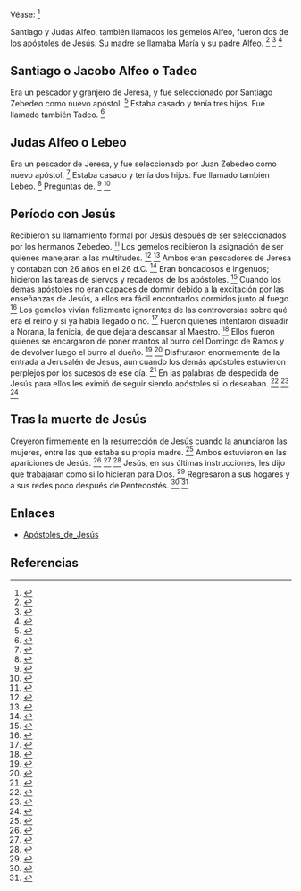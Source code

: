 Véase: <ref>{{lib|LU|143|3|5}}</ref> 

Santiago y Judas Alfeo, también llamados los gemelos Alfeo, fueron dos de los apóstoles de Jesús. Su madre se llamaba María y su padre Alfeo. <ref>{{lib|LU|138|4|1}}</ref> <ref>{{lib|LU|189|4|4}}</ref> <ref>{{lib|LU|190|3|1}}</ref> 

== {{anchor|Santiago_o_Jacobo_Alfeo_o_Tadeo}} Santiago o Jacobo Alfeo o Tadeo ==

Era un pescador y granjero de Jeresa, y fue seleccionado por Santiago Zebedeo como nuevo apóstol. <ref>{{lib|LU|138|2|6}}</ref> Estaba casado y tenía tres hijos. Fue llamado también Tadeo. <ref>{{lib|LU|139|10|1,5}}</ref> 

== {{anchor|Judas_Alfeo_o_Lebeo}} Judas Alfeo o Lebeo ==

Era un pescador de Jeresa, y fue seleccionado por Juan Zebedeo como nuevo apóstol. <ref>{{lib|LU|138|2|7}}</ref> Estaba casado y tenía dos hijos. Fue llamado también Lebeo. <ref>{{lib|LU|139|9|1,5}}</ref> Preguntas de. <ref>{{lib|LU|139|9|10}}</ref> <ref>{{lib|LU|180|4|4-6}}</ref> 

== {{anchor|Período_con_Jesús}} Período con Jesús ==

Recibieron su llamamiento formal por Jesús después de ser seleccionados por los hermanos Zebedeo. <ref>{{lib|LU|138|4}}</ref> Los gemelos recibieron la asignación de ser quienes manejaran a las multitudes. <ref>{{lib|LU|138|10|8}}</ref> <ref>{{lib|LU|141|3|2}}</ref> Ambos eran pescadores de Jeresa y contaban con 26 años en el 26 d.C. <ref>{{lib|LU|139|9|1}}</ref> Eran bondadosos e ingenuos; hicieron las tareas de siervos y recaderos de los apóstoles. <ref>{{lib|LU|139|9|3-8}}</ref> Cuando los demás apóstoles no eran capaces de dormir debido a la excitación por las enseñanzas de Jesús, a ellos era fácil encontrarlos dormidos junto al fuego. <ref>{{lib|LU|140|6|14}}</ref> Los gemelos vivían felizmente ignorantes de las controversias sobre qué era el reino y si ya había llegado o no. <ref>{{lib|LU|144|1|7}}</ref> Fueron quienes intentaron disuadir a Norana, la fenicia, de que dejara descansar al Maestro. <ref>{{lib|LU|156|1|3}}</ref> Ellos fueron quienes se encargaron de poner mantos al burro del Domingo de Ramos y de devolver luego el burro al dueño. <ref>{{lib|LU|172|3|9}}</ref> <ref>{{lib|LU|172|4|1}}</ref> Disfrutaron enormemente de la entrada a Jerusalén de Jesús, aun cuando los demás apóstoles estuvieron perplejos por los sucesos de ese día. <ref>{{lib|LU|172|5|11}}</ref> En las palabras de despedida de Jesús para ellos les eximió de seguir siendo apóstoles si lo deseaban. <ref>{{lib|LU|174|0|2}}</ref> <ref>{{lib|LU|181|2|19}}</ref> <ref>{{lib|LU|192|2|13}}</ref> 

== {{anchor|Tras_la_muerte_de_Jesús}} Tras la muerte de Jesús ==

Creyeron firmemente en la resurrección de Jesús cuando la anunciaron las mujeres, entre las que estaba su propia madre. <ref>{{lib|LU|191|0|11}}</ref> Ambos estuvieron en las apariciones de Jesús. <ref>{{lib|LU|191|2|5}}</ref> <ref>{{lib|LU|192|1-4}}</ref> <ref>{{lib|LU|193|0|3,5}}</ref> Jesús, en sus últimas instrucciones, les dijo que trabajaran como si lo hicieran para Dios. <ref>{{lib|LU|192|2|13}}</ref> Regresaron a sus hogares y a sus redes poco después de Pentecostés. <ref>{{lib|LU|192|4|7}}</ref> <ref>{{lib|LU|193|6|4}}</ref> 

== Enlaces ==

* [[Apóstoles_de_Jesús]]


== Referencias ==
<references />
